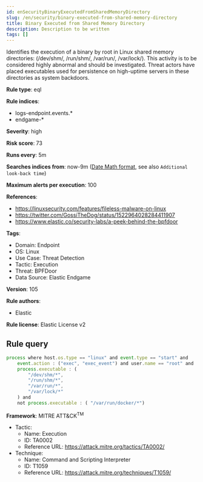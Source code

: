 ```yaml
---
id: enSecurityBinaryExecutedFromSharedMemoryDirectory
slug: /en/security/binary-executed-from-shared-memory-directory
title: Binary Executed from Shared Memory Directory
description: Description to be written
tags: []
---
```


<div id="binary-executed-from-shared-memory-directory"></div>

Identifies the execution of a binary by root in Linux shared memory directories: (/dev/shm/, /run/shm/, /var/run/, /var/lock/). This activity is to be considered highly abnormal and should be investigated. Threat actors have placed executables used for persistence on high-uptime servers in these directories as system backdoors.

**Rule type**: eql

**Rule indices**: 

* logs-endpoint.events.*
* endgame-*

**Severity**: high

**Risk score**: 73

**Runs every**: 5m

**Searches indices from**: now-9m ([Date Math format](((ref))/common-options.html#date-math), see also <DocLink id="enSecurityRulesUiCreate" section="set-the-rules-schedule">`Additional look-back time`</DocLink>)

**Maximum alerts per execution**: 100

**References**: 

* https://linuxsecurity.com/features/fileless-malware-on-linux
* https://twitter.com/GossiTheDog/status/1522964028284411907
* https://www.elastic.co/security-labs/a-peek-behind-the-bpfdoor

**Tags**: 

* Domain: Endpoint
* OS: Linux
* Use Case: Threat Detection
* Tactic: Execution
* Threat: BPFDoor
* Data Source: Elastic Endgame

**Version**: 105

**Rule authors**: 

* Elastic

**Rule license**: Elastic License v2

## Rule query

```js
process where host.os.type == "linux" and event.type == "start" and
    event.action : ("exec", "exec_event") and user.name == "root" and
    process.executable : (
        "/dev/shm/*",
        "/run/shm/*",
        "/var/run/*",
        "/var/lock/*"
    ) and
    not process.executable : ( "/var/run/docker/*")

```

**Framework**: MITRE ATT&CK<sup>TM</sup>

* Tactic:
    * Name: Execution
    * ID: TA0002
    * Reference URL: https://attack.mitre.org/tactics/TA0002/
* Technique:
    * Name: Command and Scripting Interpreter
    * ID: T1059
    * Reference URL: https://attack.mitre.org/techniques/T1059/

